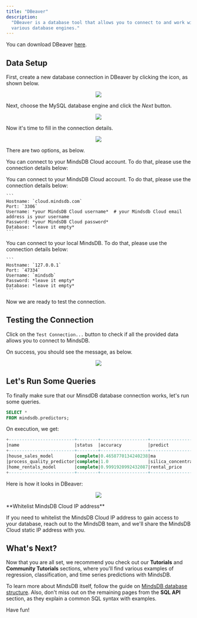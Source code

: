 ```yaml
---
title: "DBeaver"
description:
  "DBeaver is a database tool that allows you to connect to and work with
  various database engines."
---
```


You can download DBeaver [here](https://dbeaver.io/).

## Data Setup

First, create a new database connection in DBeaver by clicking the icon, as
shown below.

<p align="center">
  <img src="/assets/sql/dbeaver_1.png" />
</p>

Next, choose the MySQL database engine and click the _Next_ button.

<p align="center">
  <img src="/assets/sql/dbeaver_2.png" />
</p>

Now it's time to fill in the connection details.

<p align="center">
  <img src="/assets/sql/dbeaver_3.png" />
</p>

There are two options, as below.

You can connect to your MindsDB Cloud account. To do that, please use the
connection details below:

<Tabs>
  <Tab title="Connecting to MindsDB Cloud account">
    You can connect to your MindsDB Cloud account. To do that, please use the connection details below:

    ```
    Hostname: `cloud.mindsdb.com`
    Port: `3306`
    Username: *your MindsDB Cloud username*  # your Mindsdb Cloud email address is your username
    Password: *your MindsDB Cloud password*
    Database: *leave it empty*
    ```

  </Tab>
  <Tab title="Connecting to local MindsDB">
    You can connect to your local MindsDB. To do that, please use the connection details below:
    
    ```
    Hostname: `127.0.0.1`
    Port: `47334`
    Username: `mindsdb`
    Password: *leave it empty*
    Database: *leave it empty*
    ```
  </Tab>

</Tabs>

Now we are ready to test the connection.

## Testing the Connection

Click on the `Test Connection...` button to check if all the provided data
allows you to connect to MindsDB.

On success, you should see the message, as below.

<p align="center">
  <img src="/assets/sql/dbeaver_4.png" />
</p>

## Let's Run Some Queries

To finally make sure that our MinsdDB database connection works, let's run some
queries.

```sql
SELECT *
FROM mindsdb.predictors;
```

On execution, we get:

```sql
+-------------------------+--------+------------------+------------------+-------------+---------------+-----+-----------------+----------------+
|name                     |status  |accuracy          |predict           |update_status|mindsdb_version|error|select_data_query|training_options|
+-------------------------+--------+------------------+------------------+-------------+---------------+-----+-----------------+----------------+
|house_sales_model        |complete|0.4658770134240238|ma                |up_to_date   |22.7.5.1       |     |                 |                |
|process_quality_predictor|complete|1.0               |silica_concentrate|up_to_date   |22.7.5.1       |     |                 |                |
|home_rentals_model       |complete|0.9991920992432087|rental_price      |up_to_date   |22.7.4.0       |     |                 |                |
+-------------------------+--------+------------------+------------------+-------------+---------------+-----+-----------------+----------------+
```

Here is how it looks in DBeaver:

<p align="center">
  <img src="/assets/sql/dbeaver_5.png" />
</p>

<Tip>
**Whitelist MindsDB Cloud IP address**

If you need to whitelist the MindsDB Cloud IP address to gain access to your
database, reach out to the MindsDB team, and we'll share the MindsDB Cloud
static IP address with you.

</Tip>

## What's Next?

Now that you are all set, we recommend you check out our **Tutorials** and
**Community Tutorials** sections, where you'll find various examples of
regression, classification, and time series predictions with MindsDB.

To learn more about MindsDB itself, follow the guide on
[MindsDB database structure](/sql/table-structure/). Also, don't miss out on the
remaining pages from the **SQL API** section, as they explain a common SQL
syntax with examples.

Have fun!
